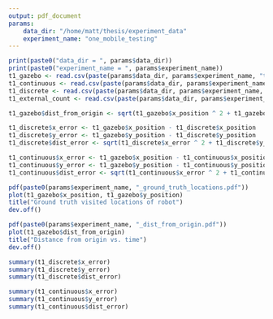 ```yaml
---
output: pdf_document
params:
    data_dir: "/home/matt/thesis/experiment_data"
    experiment_name: "one_mobile_testing"
---
```


```r
print(paste0("data_dir = ", params$data_dir))
print(paste0("experiment_name = ", params$experiment_name))
t1_gazebo <- read.csv(paste(params$data_dir, params$experiment_name, "turtlebot1_gazebo_odometry_filtered.csv", sep="/"))
t1_continuous <- read.csv(paste(params$data_dir, params$experiment_name, "turtlebot1_continuous_odometry_filtered.csv", sep="/"))
t1_discrete <- read.csv(paste(params$data_dir, params$experiment_name, "turtlebot1_discrete_odometry_filtered.csv", sep="/"))
t1_external_count <- read.csv(paste(params$data_dir, params$experiment_name, "turtlebot1_external_pose_count.csv", sep="/"))

t1_gazebo$dist_from_origin <- sqrt(t1_gazebo$x_position ^ 2 + t1_gazebo$y_position ^ 2)

t1_discrete$x_error <- t1_gazebo$x_position - t1_discrete$x_position
t1_discrete$y_error <- t1_gazebo$y_position - t1_discrete$y_position
t1_discrete$dist_error <- sqrt(t1_discrete$x_error ^ 2 + t1_discrete$y_error ^ 2)

t1_continuous$x_error <- t1_gazebo$x_position - t1_continuous$x_position
t1_continuous$y_error <- t1_gazebo$y_position - t1_continuous$y_position
t1_continuous$dist_error <- sqrt(t1_continuous$x_error ^ 2 + t1_continuous$y_error ^ 2)

pdf(paste0(params$experiment_name, "_ground_truth_locations.pdf"))
plot(t1_gazebo$x_position, t1_gazebo$y_position)
title("Ground truth visited locations of robot")
dev.off()

pdf(paste0(params$experiment_name, "_dist_from_origin.pdf"))
plot(t1_gazebo$dist_from_origin)
title("Distance from origin vs. time")
dev.off()

summary(t1_discrete$x_error)
summary(t1_discrete$y_error)
summary(t1_discrete$dist_error)

summary(t1_continuous$x_error)
summary(t1_continuous$y_error)
summary(t1_continuous$dist_error)
```
